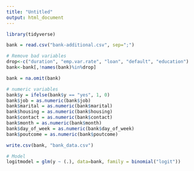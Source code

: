 ---
title: "Untitled"
output: html_document
---

```{r}
library(tidyverse)
```

```{r}
bank = read.csv("bank-additional.csv", sep=";")
```

```{r}
# Remove bad variables
drop<-c("duration", "emp.var.rate", "loan", "default", "education")
bank<-bank[,!names(bank)%in%drop]
```

```{r}
bank = na.omit(bank)
```

```{r}
# numeric variables
bank$y = ifelse(bank$y == "yes", 1, 0)
bank$job = as.numeric(bank$job)
bank$marital = as.numeric(bank$marital)
bank$housing = as.numeric(bank$housing)
bank$contact = as.numeric(bank$contact)
bank$month = as.numeric(bank$month)
bank$day_of_week = as.numeric(bank$day_of_week)
bank$poutcome = as.numeric(bank$poutcome)
```

```{r}
write.csv(bank, "bank_data.csv")
```

```{r}
# Model
logitmodel = glm(y ~ (.), data=bank, family = binomial("logit"))
```
